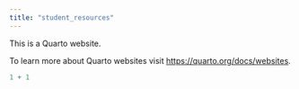 ```yaml
---
title: "student_resources"
---
```


This is a Quarto website.

To learn more about Quarto websites visit <https://quarto.org/docs/websites>.

```r
1 + 1
```
